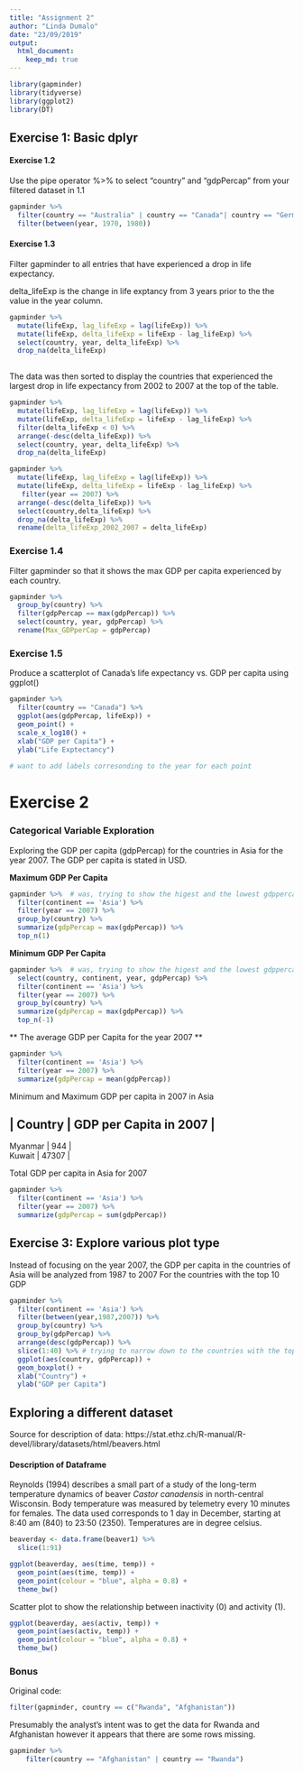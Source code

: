 ```yaml
---
title: "Assignment 2"
author: "Linda Dumalo"
date: "23/09/2019"
output: 
  html_document:
    keep_md: true   
--- 
```


```r

library(gapminder)
library(tidyverse)
library(ggplot2)
library(DT)
``` 

## Exercise 1: Basic dplyr

#### Exercise 1.2 

Use the pipe operator %>% to select “country” and “gdpPercap” from your filtered dataset in 1.1 

```r
gapminder %>% 
  filter(country == "Australia" | country == "Canada"| country == "Germany") %>%  
  filter(between(year, 1970, 1980))
``` 
  
#### Exercise 1.3 

Filter gapminder to all entries that have experienced a drop in life expectancy. 

delta_lifeExp is the change in life exptancy from 3 years prior to the the value in the year column. 

``` r

gapminder %>% 
  mutate(lifeExp, lag_lifeExp = lag(lifeExp)) %>% 
  mutate(lifeExp, delta_lifeExp = lifeExp - lag_lifeExp) %>%
  select(country, year, delta_lifeExp) %>%
  drop_na(delta_lifeExp)
  
```

The data was then sorted to display the countries that experienced the largest drop in life expectancy from 2002 to 2007 at the top of the table. 

``` r
gapminder %>% 
  mutate(lifeExp, lag_lifeExp = lag(lifeExp)) %>% 
  mutate(lifeExp, delta_lifeExp = lifeExp - lag_lifeExp) %>%
  filter(delta_lifeExp < 0) %>%
  arrange(-desc(delta_lifeExp)) %>% 
  select(country, year, delta_lifeExp) %>%
  drop_na(delta_lifeExp)
```

``` r
gapminder %>% 
  mutate(lifeExp, lag_lifeExp = lag(lifeExp)) %>% 
  mutate(lifeExp, delta_lifeExp = lifeExp - lag_lifeExp) %>%
   filter(year == 2007) %>%
  arrange(-desc(delta_lifeExp)) %>% 
  select(country,delta_lifeExp) %>%
  drop_na(delta_lifeExp) %>%
  rename(delta_lifeExp_2002_2007 = delta_lifeExp)
```

### Exercise 1.4 

Filter gapminder so that it shows the max GDP per capita experienced by each country. 

``` r
gapminder %>% 
  group_by(country) %>%
  filter(gdpPercap == max(gdpPercap)) %>% 
  select(country, year, gdpPercap) %>%
  rename(Max_GDPperCap = gdpPercap)

```

### Exercise 1.5 

Produce a scatterplot of Canada’s life expectancy vs. GDP per capita using ggplot()

```r
gapminder %>%
  filter(country == "Canada") %>%
  ggplot(aes(gdpPercap, lifeExp)) + 
  geom_point() + 
  scale_x_log10() + 
  xlab("GDP per Capita") + 
  ylab("Life Exptectancy")  
  
# want to add labels corresonding to the year for each point 
``` 

# Exercise 2 

### Categorical Variable Exploration 

Exploring the GDP per capita (gdpPercap) for the countries in Asia for the year 2007. The GDP per capita is stated in USD. 

**Maximum GDP Per Capita**

``` r
gapminder %>%  # was, trying to show the higest and the lowest gdppercap in 1 table 
  filter(continent == 'Asia') %>%
  filter(year == 2007) %>%
  group_by(country) %>%
  summarize(gdpPercap = max(gdpPercap)) %>%
  top_n(1)  
```

**Minimum GDP Per Capita**

``` r
gapminder %>%  # was, trying to show the higest and the lowest gdppercap 
  select(country, continent, year, gdpPercap) %>%
  filter(continent == 'Asia') %>%
  filter(year == 2007) %>%
  group_by(country) %>%
  summarize(gdpPercap = max(gdpPercap)) %>%
  top_n(-1)  
```
** The average GDP per Capita for the year 2007 ** 

``` r
gapminder %>%  
  filter(continent == 'Asia') %>%
  filter(year == 2007) %>%
  summarize(gdpPercap = mean(gdpPercap)) 
```

Minimum and Maximum GDP per capita in 2007 in Asia 

| **Country**  | **GDP per Capita in 2007** | 
-------------------------------------
| Myanmar  | 944 |
| Kuwait   | 47307 |

Total GDP per capita in Asia for 2007 

``` r
gapminder %>%  
  filter(continent == 'Asia') %>%
  filter(year == 2007) %>%
  summarize(gdpPercap = sum(gdpPercap)) 
``` 



## Exercise 3: Explore various plot type

Instead of focusing on the year 2007, the GDP per capita in the countries of Asia will be analyzed from 1987 to 2007 For the countries with the top 10 GDP 

```r
gapminder %>% 
  filter(continent == 'Asia') %>%
  filter(between(year,1987,2007)) %>% 
  group_by(country) %>% 
  group_by(gdpPercap) %>%
  arrange(desc(gdpPercap)) %>%
  slice(1:40) %>% # trying to narrow down to the countries with the top 10 highest GDP per Capita  
  ggplot(aes(country, gdpPercap)) +
  geom_boxplot() +
  xlab("Country") +
  ylab("GDP per Capita") 
```

## Exploring a different dataset 

Source for description of data:
https://stat.ethz.ch/R-manual/R-devel/library/datasets/html/beavers.html 

#### Description of Dataframe 

Reynolds (1994) describes a small part of a study of the long-term temperature dynamics of beaver *Castor canadensis* in north-central Wisconsin. Body temperature was measured by telemetry every 10 minutes for females. The data used corresponds to 1 day in December, starting at 8:40 am (840) to 23:50 (2350). Temperatures are in degree celsius.

``` r
beaverday <- data.frame(beaver1) %>% 
  slice(1:91)
```

``` r
ggplot(beaverday, aes(time, temp)) + 
  geom_point(aes(time, temp)) + 
  geom_point(colour = "blue", alpha = 0.8) +
  theme_bw()
```

Scatter plot to show the relationship between inactivity (0) and activity (1). 

``` r
ggplot(beaverday, aes(activ, temp)) + 
  geom_point(aes(activ, temp)) + 
  geom_point(colour = "blue", alpha = 0.8) +
  theme_bw()
```

### Bonus 

Original code:

```r
filter(gapminder, country == c("Rwanda", "Afghanistan"))
```

Presumably the analyst’s intent was to get the data for Rwanda and Afghanistan however it appears that there are some rows missing. 
 
```r
gapminder %>%
    filter(country == "Afghanistan" | country == "Rwanda") 
```
